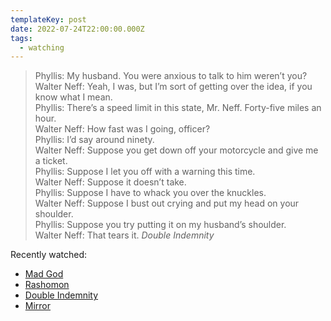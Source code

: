 ```yaml
---
templateKey: post
date: 2022-07-24T22:00:00.000Z
tags:
  - watching
---
```

> <span className="small-caps">Phyllis</span>: My husband. You were anxious to talk to him weren’t you?<br/>
> <span className="small-caps">Walter Neff</span>: Yeah, I was, but I’m sort of getting over the idea, if you know what I mean.<br/>
> <span className="small-caps">Phyllis</span>: There’s a speed limit in this state, Mr. Neff. Forty-five miles an hour.<br/>
> <span className="small-caps">Walter Neff</span>: How fast was I going, officer?<br/>
> <span className="small-caps">Phyllis</span>: I’d say around ninety.<br/>
> <span className="small-caps">Walter Neff</span>: Suppose you get down off your motorcycle and give me a ticket.<br/>
> <span className="small-caps">Phyllis</span>: Suppose I let you off with a warning this time.<br/>
> <span className="small-caps">Walter Neff</span>: Suppose it doesn’t take.<br/>
> <span className="small-caps">Phyllis</span>: Suppose I have to whack you over the knuckles.<br/>
> <span className="small-caps">Walter Neff</span>: Suppose I bust out crying and put my head on your shoulder.<br/>
> <span className="small-caps">Phyllis</span>: Suppose you try putting it on my husband’s shoulder.<br/>
> <span className="small-caps">Walter Neff</span>: That tears it.
> <cite><i>Double Indemnity</i></cite>

Recently watched:

* [Mad God](https://letterboxd.com/film/mad-god/)
* [Rashomon](https://letterboxd.com/film/rashomon)
* [Double Indemnity](https://letterboxd.com/film/double-indemnity/)
* [Mirror](https://letterboxd.com/film/mirror/)